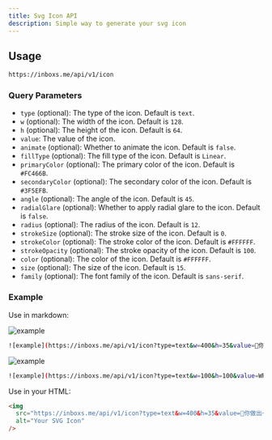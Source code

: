 ```yaml
---
title: Svg Icon API
description: Simple way to generate your svg icon
---
```


## Usage

```bash
https://inboxs.me/api/v1/icon
```

### Query Parameters

- `type` (optional): The type of the icon. Default is `text`.
- `w` (optional): The width of the icon. Default is `128`.
- `h` (optional): The height of the icon. Default is `64`.
- `value`: The value of the icon.
- `animate` (optional): Whether to animate the icon. Default is `false`.
- `fillType` (optional): The fill type of the icon. Default is `Linear`.
- `primaryColor` (optional): The primary color of the icon. Default is `#FC466B`.
- `secondaryColor` (optional): The secondary color of the icon. Default is `#3F5EFB`.
- `angle` (optional): The angle of the icon. Default is `45`.
- `radialGlare` (optional): Whether to apply radial glare to the icon. Default is `false`.
- `radius` (optional): The radius of the icon. Default is `12`.
- `strokeSize` (optional): The stroke size of the icon. Default is `0`.
- `strokeColor` (optional): The stroke color of the icon. Default is `#FFFFFF`.
- `strokeOpacity` (optional): The stroke opacity of the icon. Default is `100`.
- `color` (optional): The color of the icon. Default is `#FFFFFF`.
- `size` (optional): The size of the icon. Default is `15`.
- `family` (optional): The font family of the icon. Default is `sans-serif`.

### Example

Use in markdown:

![example](/api/v1/icon?type=text&w=400&h=35&value=🥰你做出一个很酷的东西出来，想给他起什么名都可以&animate=true&fillType=Linear&primaryColor=%23FC466B&secondaryColor=%233F5EFB&angle=45&radialGlare=false&radius=8&strokeSize=0&strokeColor=%23FFFFFF&strokeOpacity=100&color=%23FFFFFF&size=15&family=cursive)

```bash 
![example](https://inboxs.me/api/v1/icon?type=text&w=400&h=35&value=🥰你做出一个很酷的东西出来，想给他起什么名都可以&animate=true&fillType=Linear&primaryColor=%23FC466B&secondaryColor=%233F5EFB&angle=45&radialGlare=false&radius=8&strokeSize=0&strokeColor=%23FFFFFF&strokeOpacity=100&color=%23FFFFFF&size=15&family=cursive)
```

![example](/api/v1/icon?type=text&w=100&h=100&value=WR.DO&animate=true&fillType=Linear&primaryColor=%2300B4DB&secondaryColor=%23003357&angle=45&radialGlare=false&radius=40&strokeSize=0&strokeColor=%23FFFFFF&strokeOpacity=100&color=%23FFFFFF&size=15&family=cursive)

```bash
![example](https://inboxs.me/api/v1/icon?type=text&w=100&h=100&value=WR.DO&animate=true&fillType=Linear&primaryColor=%2300B4DB&secondaryColor=%23003357&angle=45&radialGlare=false&radius=40&strokeSize=0&strokeColor=%23FFFFFF&strokeOpacity=100&color=%23FFFFFF&size=15&family=cursive)
```

Use in your HTML:

```html
<img
  src="https://inboxs.me/api/v1/icon?type=text&w=400&h=35&value=🥰你做出一个很酷的东西出来，想给他起什么名都可以&animate=true&fillType=Linear&primaryColor=%23FC466B&secondaryColor=%233F5EFB&angle=45&radialGlare=false&radius=8&strokeSize=0&strokeColor=%23FFFFFF&strokeOpacity=100&color=%23FFFFFF&size=15&family=cursive"
  alt="Your SVG Icon"
/>
```


